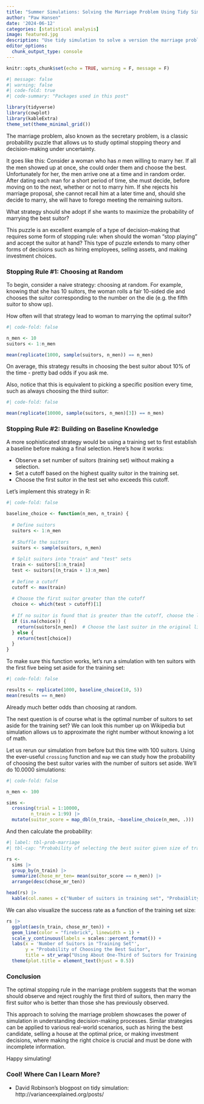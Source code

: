 ```yaml
---
title: "Summer Simulations: Solving the Marriage Problem Using Tidy Simulation"
author: "Paw Hansen"
date: '2024-06-12'
categories: [statistical analysis]
image: featured.jpg
description: "Use tidy simulation to solve a version the marriage problem!"
editor_options: 
  chunk_output_type: console
---
```


```r
knitr::opts_chunk$set(echo = TRUE, warning = F, message = F)
```

```r
#| message: false
#| warning: false
#| code-fold: true
#| code-summary: "Packages used in this post"

library(tidyverse)
library(cowplot)
library(kableExtra)
theme_set(theme_minimal_grid())
```
The marriage problem, also known as the secretary problem, is a classic probability puzzle that allows us to study optimal stopping theory and decision-making under uncertainty.

It goes like this: Consider a woman who has 𝑛 men willing to marry her. If all the men showed up at once, she could order them and choose the best. Unfortunately for her, the men arrive one at a time and in random order. After dating each man for a short period of time, she must decide, before moving on to the next, whether or not to marry him. If she rejects his marriage proposal, she cannot recall him at a later time and, should she decide to marry, she will have to forego meeting the remaining suitors. 

What strategy should she adopt if she wants to maximize the probability of marrying the best suitor?

This puzzle is an excellent example of a type of decision-making that requires some form of stopping rule: when should the woman "stop playing" and accept the suitor at hand? This type of puzzle extends to many other forms of decisions such as hiring employees, selling assets, and making investment choices. 

### Stopping Rule #1: Choosing at Random
To begin, consider a naive strategy: choosing at random. For example, knowing that she has 10 suitors, the woman rolls a fair 10-sided die and chooses the suitor corresponding to the number on the die (e.g. the fifth suitor to show up).

How often will that strategy lead to woman to marrying the optimal suitor? 

```r
#| code-fold: false

n_men <- 10
suitors <- 1:n_men

mean(replicate(1000, sample(suitors, n_men)) == n_men)

```

On average, this strategy results in choosing the best suitor about 10% of the time - pretty bad odds if you ask me.  

Also, notice that this is equivalent to picking a specific position every time, such as always choosing the third suitor:

```r
#| code-fold: false

mean(replicate(10000, sample(suitors, n_men)[3]) == n_men)

```

### Stopping Rule #2: Building on Baseline Knowledge
A more sophisticated strategy would be using a training set to first establish a baseline before making a final selection. Here’s how it works:

* Observe a set number of suitors (training set) without making a selection.
* Set a cutoff based on the highest quality suitor in the training set.
* Choose the first suitor in the test set who exceeds this cutoff.

Let's implement this strategy in R:

```r
#| code-fold: false

baseline_choice <- function(n_men, n_train) {
  
  # Define suitors
  suitors <- 1:n_men
  
  # Shuffle the suitors
  suitors <- sample(suitors, n_men)
  
  # Split suitors into "train" and "test" sets
  train <- suitors[1:n_train]
  test <- suitors[(n_train + 1):n_men]
  
  # Define a cutoff
  cutoff <- max(train)
  
  # Choose the first suitor greater than the cutoff
  choice <- which(test > cutoff)[1]
  
  # If no suitor is found that is greater than the cutoff, choose the last one
  if (is.na(choice)) {
    return(suitors[n_men])  # Choose the last suitor in the original list
  } else {
    return(test[choice])
  }
}

```

To make sure this function works, let's run a simulation with ten suitors with the first five being set aside for the training set:

```r
#| code-fold: false

results <- replicate(1000, baseline_choice(10, 5))
mean(results == n_men)
```

Already much better odds than choosing at random. 

The next question is of course what is the optimal number of suitors to set aside for the training set? We can look this number up on Wikipedia but simulation allows us to approximate the right number without knowing a lot of math. 

Let us rerun our simulation from before but this time with 100 suitors. Using the ever-useful `crossing` function and `map` we can study how the probability of choosing the best suitor varies with the number of suitors set aside. We'll do 10.0000 simulations: 

```r
#| code-fold: false

n_men <- 100

sims <- 
  crossing(trial = 1:10000, 
         n_train = 1:99) |> 
  mutate(suitor_score = map_dbl(n_train, ~baseline_choice(n_men, .))) 

```

And then calculate the probability: 
```r
#| label: tbl-prob-marriage
#| tbl-cap: "Probability of selecting the best suitor given size of training set"

rs <- 
  sims |> 
  group_by(n_train) |> 
  summarize(chose_mr_ten= mean(suitor_score == n_men)) |> 
  arrange(desc(chose_mr_ten))

head(rs) |> 
  kable(col.names = c("Number of suitors in training set", "Probaiblity"), digits = 2)

```

We can also visualize the success rate as a function of the training set size:

```r

rs |> 
  ggplot(aes(n_train, chose_mr_ten)) + 
  geom_line(color = "firebrick", linewidth = 1) + 
  scale_y_continuous(labels = scales::percent_format()) + 
  labs(x = 'Number of Suitors in "Training Set"',
       y = "Probability of Choosing the Best Suitor",
       title = str_wrap("Using About One-Third of Suitors for Training Will Get You The Best Suitor in The End", 60)) +
  theme(plot.title = element_text(hjust = 0.5))

```

### Conclusion
The optimal stopping rule in the marriage problem suggests that the woman should observe and reject roughly the first third of suitors, then marry the first suitor who is better than those she has previously observed.

This approach to solving the marriage problem showcases the power of simulation in understanding decision-making processes. Similar strategies can be applied to various real-world scenarios, such as hiring the best candidate, selling a house at the optimal price, or making investment decisions, where making the right choice is crucial and must be done with incomplete information.

Happy simulating! 

### Cool! Where Can I Learn More? 

* David Robinson's blogpost on tidy simulation: http://varianceexplained.org/posts/ 